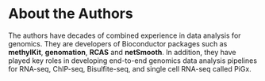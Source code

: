 # About the Authors {-}

The authors have decades of combined experience in data analysis for genomics. They are developers of Bioconductor packages such as **methylKit**, **genomation**, **RCAS** and **netSmooth**. In addition, they have played key roles in developing end-to-end genomics data analysis pipelines for RNA-seq, ChIP-seq, Bisulfite-seq, and single cell RNA-seq called PiGx.



